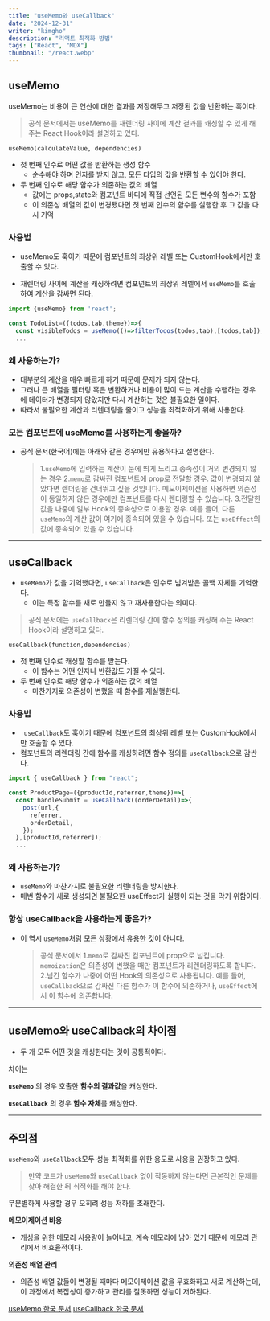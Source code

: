 ```yaml
---
title: "useMemo와 useCallback"
date: "2024-12-31"
writer: "kimgho"
description: "리액트 최적화 방법"
tags: ["React", "MDX"]
thumbnail: "/react.webp"
---
```


## useMemo

useMemo는 비용이 큰 연산에 대한 결과를 저장해두고 저장된 값을 반환하는 훅이다.

> 공식 문서에서는 useMemo를 재렌더링 사이에 계산 결과를 캐싱할 수 있게 해주는 React Hook이라 설명하고 있다.

`useMemo(calculateValue, dependencies)`

- 첫 번째 인수로 어떤 값을 반환하는 생성 함수
  - 순수해야 하며 인자를 받지 않고, 모든 타입의 값을 반환할 수 있어야 한다.
- 두 번째 인수로 해당 함수가 의존하는 값의 배열
  - 값에는 props,state와 컴포넌트 바디에 직접 선언된 모든 변수와 함수가 포함
  - 이 의존성 배열의 값이 변경됐다면 첫 번째 인수의 함수를 실행한 후 그 값을 다시 기억

### 사용법

- useMemo도 훅이기 때문에 컴포넌트의 최상위 레벨 또는 CustomHook에서만 호출할 수 있다.

- 재렌더링 사이에 계산을 캐싱하려면 컴포넌트의 최상위 레벨에서 `useMemo`를 호출하여 계산을 감싸면 된다.

```javascript
import {useMemo} from 'react';

const TodoList=({todos,tab,theme})=>{
  const visibleTodos = useMemo(()=>filterTodos(todos,tab),[todos,tab]);
  ...
```

### 왜 사용하는가?

- 대부분의 계산을 매우 빠르게 하기 때문에 문제가 되지 않는다.
- 그러나 큰 배열을 필터링 혹은 변환하거나 비용이 많이 드는 계산을 수행하는 경우에 데이터가 변경되지 않았지만 다시 계산하는 것은 불필요한 일이다.
- 따라서 불필요한 계산과 리렌더링을 줄이고 성능을 최적화하기 위해 사용한다.

### 모든 컴포넌트에 useMemo를 사용하는게 좋을까?

- 공식 문서(한국어)에는 아래와 같은 경우에만 유용하다고 설명한다.
  > 1.`useMemo`에 입력하는 계산이 눈에 띄게 느리고 종속성이 거의 변경되지 않는 경우 2.`memo`로 감싸진 컴포넌트에 prop로 전달할 경우. 값이 변경되지 않았다면 렌더링을 건너뛰고 싶을 것입니다. 메모이제이션을 사용하면 의존성이 동일하지 않은 경우에만 컴포넌트를 다시 렌더링할 수 있습니다. 3.전달한 값을 나중에 일부 Hook의 종속성으로 이용할 경우. 예를 들어, 다른 `useMemo`의 계산 값이 여기에 종속되어 있을 수 있습니다. 또는 `useEffect`의 값에 종속되어 있을 수 있습니다.

---

## useCallback

- `useMemo`가 값을 기억했다면, `useCallback`은 인수로 넘겨받은 콜백 자체를 기억한다.
  - 이는 특정 함수를 새로 만들지 않고 재사용한다는 의미다.

> 공식 문서에는 `useCallback`은 리렌더링 간에 함수 정의를 캐싱해 주는 React Hook이라 설명하고 있다.

`useCallback(function,dependencies)`

- 첫 번째 인수로 캐싱할 함수를 받는다.
  - 이 함수는 어떤 인자나 반환값도 가질 수 있다.
- 두 번째 인수로 해당 함수가 의존하는 값의 배열
  - 마찬가지로 의존성이 변했을 때 함수를 재실행한다.

### 사용법

- ` useCallback`도 훅이기 때문에 컴포넌트의 최상위 레벨 또는 CustomHook에서만 호출할 수 있다.
- 컴포넌트의 리렌더링 간에 함수를 캐싱하려면 함수 정의를 `useCallback`으로 감싼다.

```javascript
import { useCallback } from "react";

const ProductPage=({productId,referrer,theme})=>{
  const handleSubmit = useCallback((orderDetail)=>{
    post(url,{
      referrer,
      orderDetail,
    });
  },[productId,referrer]);
  ...
```

### 왜 사용하는가?

- `useMemo`와 마찬가지로 불필요한 리렌더링을 방지한다.
- 매번 함수가 새로 생성되면 불필요한 useEffect가 실행이 되는 것을 막기 위함이다.

### 항상 useCallback을 사용하는게 좋은가?

- 이 역시 `useMemo`처럼 모든 상황에서 유용한 것이 아니다.
  > 공식 문서에서 1.`memo`로 감싸진 컴포넌트에 prop으로 넘깁니다.
  > `memoization`은 의존성이 변했을 때만 컴포넌트가 리렌더링하도록 합니다. 2.넘긴 함수가 나중에 어떤 Hook의 의존성으로 사용됩니다. 예를 들어, `useCallback`으로 감싸진 다른 함수가 이 함수에 의존하거나, `useEffect`에서 이 함수에 의존합니다.

---

## useMemo와 useCallback의 차이점

- 두 개 모두 어떤 것을 캐싱한다는 것이 공통적이다.

차이는

**`useMemo`** 의 경우 호출한 **함수의 결과값**을 캐싱한다.

**`useCallback`** 의 경우 **함수 자체**를 캐싱한다.

---

## 주의점

`useMemo`와 `useCallback`모두 성능 최적화를 위한 용도로 사용을 권장하고 있다.

> 만약 코드가 `useMemo`와 `useCallback` 없이 작동하지 않는다면 근본적인 문제를 찾아 해결한 뒤 최적화를 해야 한다.

무분별하게 사용할 경우 오히려 성능 저하를 초래한다.

**메모이제이션 비용**

- 캐싱을 위한 메모리 사용량이 늘어나고, 계속 메모리에 남아 있기 때문에 메모리 관리에서 비효율적이다.

**의존성 배열 관리**

- 의존성 배열 값들이 변경될 때마다 메모이제이션 값을 무효화하고 새로 계산하는데, 이 과정에서 복잡성이 증가하고 관리를 잘못하면 성능이 저하된다.

[useMemo 한국 문서](https://ko.react.dev/reference/react/useMemo)
[useCallback 한국 문서](https://ko.react.dev/reference/react/useCallback)
